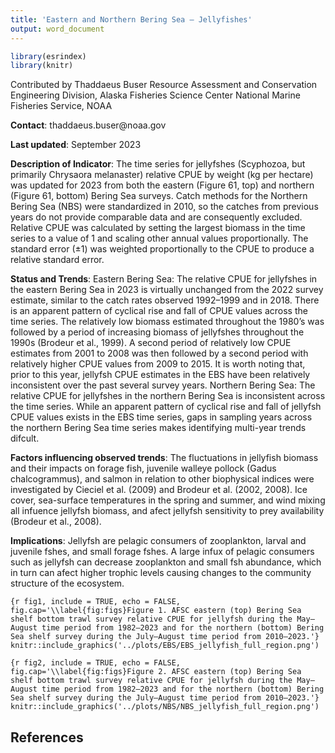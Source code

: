 ```yaml
---
title: 'Eastern and Northern Bering Sea – Jellyfishes'
output: word_document
---
```


```r
library(esrindex)
library(knitr)
```

Contributed by Thaddaeus Buser
Resource Assessment and Conservation Engineering Division, Alaska Fisheries Science Center National Marine Fisheries Service, NOAA 

**Contact**: thaddaeus.buser@noaa.gov

**Last updated**: September 2023

**Description of Indicator**: The time series for jellyfshes (Scyphozoa, but primarily Chrysaora melanaster) relative CPUE by weight (kg per hectare) was updated for 2023 from both the eastern (Figure 61, top) and northern (Figure 61, bottom) Bering Sea surveys. Catch methods for the Northern Bering Sea (NBS) were standardized in 2010, so the catches from previous years do not provide comparable data and are consequently excluded. Relative CPUE was calculated by setting the largest biomass in the time series to a value of 1 and scaling other annual values proportionally. The standard error (±1) was weighted proportionally to the CPUE to produce a relative standard error.

**Status and Trends**: Eastern Bering Sea: The relative CPUE for jellyfshes in the eastern Bering Sea in 2023 is virtually unchanged from the 2022 survey estimate, similar to the catch rates observed 1992–1999 and in 2018. There is an apparent pattern of cyclical rise and fall of CPUE values across the time series. The relatively low biomass estimated throughout the 1980’s was followed by a period of increasing biomass of jellyfshes throughout the 1990s (Brodeur et al., 1999). A second period of relatively low CPUE estimates from 2001 to 2008 was then followed by a second period with relatively higher CPUE values from 2009 to 2015. It is worth noting that, prior to this year, jellyfsh CPUE estimates in the EBS have been relatively inconsistent over the past several survey years. Northern Bering Sea: The relative CPUE for jellyfshes in the northern Bering Sea is inconsistent across the time series. While an apparent pattern of cyclical rise and fall of jellyfsh CPUE values exists in the EBS time series, gaps in sampling years across the northern Bering Sea time series makes identifying multi-year trends difcult.

**Factors influencing observed trends**: The fluctuations in jellyfish biomass and their impacts on forage fish, juvenile walleye pollock (Gadus chalcogrammus), and salmon in relation to other biophysical indices were investigated by Cieciel et al. (2009) and Brodeur et al. (2002, 2008). Ice cover, sea-surface temperatures in the spring and summer, and wind mixing all infuence jellyfsh biomass, and afect jellyfsh sensitivity to prey availability (Brodeur et al., 2008).

**Implications**: Jellyfsh are pelagic consumers of zooplankton, larval and juvenile fshes, and small forage fshes. A large infux of pelagic consumers such as jellyfsh can decrease zooplankton and small fsh abundance, which in turn can afect higher trophic levels causing changes to the community structure of the ecosystem.


```{r fig1, include = TRUE, echo = FALSE, fig.cap='\\label{fig:figs}Figure 1. AFSC eastern (top) Bering Sea shelf bottom trawl survey relative CPUE for jellyfsh during the May–August time period from 1982–2023 and for the northern (bottom) Bering Sea shelf survey during the July–August time period from 2010–2023.'}
knitr::include_graphics('../plots/EBS/EBS_jellyfish_full_region.png')
```

```{r fig2, include = TRUE, echo = FALSE, fig.cap='\\label{fig:figs}Figure 2. AFSC eastern (top) Bering Sea shelf bottom trawl survey relative CPUE for jellyfsh during the May–August time period from 1982–2023 and for the northern (bottom) Bering Sea shelf survey during the July–August time period from 2010–2023.'}
knitr::include_graphics('../plots/NBS/NBS_jellyfish_full_region.png')
```

## References
